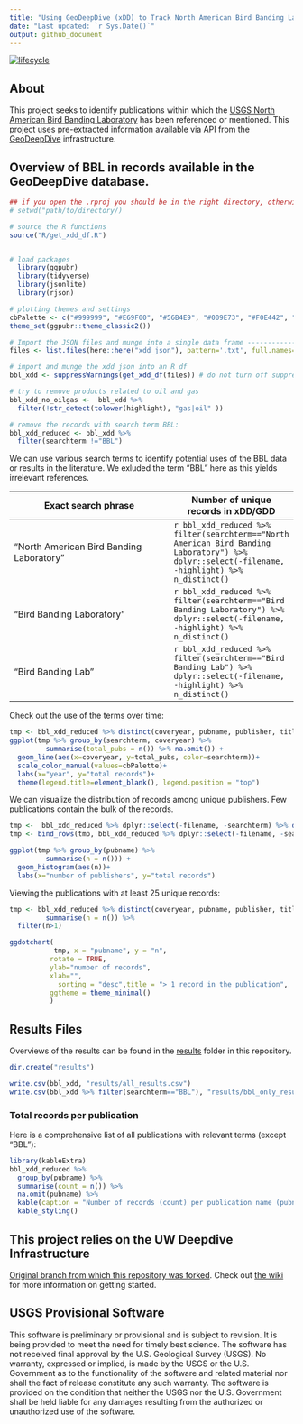 ```yaml
---
title: "Using GeoDeepDive (xDD) to Track North American Bird Banding Laboratory Citations"
date: "Last updated: `r Sys.Date()`"
output: github_document
---
```

[![lifecycle](https://img.shields.io/badge/lifecycle-experimental-lightgrey.svg)](https://www.tidyverse.org/lifecycle/#experimental)

## About
This project seeks to identify publications within which the [USGS North American  Bird Banding Laboratory](https://www.usgs.gov/centers/pwrc/science/bird-banding-laboratory) has been referenced or mentioned. This project uses pre-extracted information available via API from the [GeoDeepDive](https://geodeepdive.org) infrastructure.

## Overview of BBL in records available in the GeoDeepDive database.

```r
## if you open the .rproj you should be in the right directory, otherwise please set it here.
# setwd("path/to/directory/)

# source the R functions
source("R/get_xdd_df.R")


# load packages
  library(ggpubr)
  library(tidyverse)
  library(jsonlite)
  library(rjson)

# plotting themes and settings
cbPalette <- c("#999999", "#E69F00", "#56B4E9", "#009E73", "#F0E442", "#0072B2", "#D55E00", "#CC79A7")
theme_set(ggpubr::theme_classic2())
```

```r
# Import the JSON files and munge into a single data frame ----------------
files <- list.files(here::here("xdd_json"), pattern='.txt', full.names=TRUE)

# import and munge the xdd json into an R df
bbl_xdd <- suppressWarnings(get_xdd_df(files)) # do not turn off suppresswarnings -- there an rmd bug its annoying..

# try to remove products related to oil and gas
bbl_xdd_no_oilgas <-  bbl_xdd %>% 
  filter(!str_detect(tolower(highlight), "gas|oil" ))

# remove the records with search term BBL:
bbl_xdd_reduced <- bbl_xdd %>% 
  filter(searchterm !="BBL")
```

We can use various search terms to identify potential uses of the BBL data or results in the literature. We exluded the term "BBL" here as this yields irrelevant references. 
<!-- For example, here we found `r bbl_xdd %>% dplyr::select(-filename, -searchterm, -highlight) %>% n_distinct()` unique publications which used the terms `r unique(bbl_xdd$searchterm)`. However, "BBL" is a common acronym in oil and gas and other fields. We can coarsely try to control for this by removing references to "oil" or "gas" in the highlights--this results in `r bbl_xdd_no_oilgas %>% dplyr::select(-filename, -searchterm, -highlight) %>% n_distinct()` unqiue records -- this still leaves us with a lot of irrelevant publications. For our purposes, we will work only with the `r bbl_xdd_reduced %>% dplyr::select(-filename, -searchterm, -highlight) %>% n_distinct()` records associated with the following search terms: -->

Exact search phrase | Number of unique records in xDD/GDD 
--------------|----
"North American Bird Banding Laboratory" | `r bbl_xdd_reduced %>% filter(searchterm=="North American Bird Banding Laboratory") %>% dplyr::select(-filename, -highlight) %>% n_distinct()` 
"Bird Banding Laboratory" | `r bbl_xdd_reduced %>% filter(searchterm=="Bird Banding Laboratory") %>% dplyr::select(-filename, -highlight) %>% n_distinct()` 
"Bird Banding Lab" | `r bbl_xdd_reduced %>% filter(searchterm=="Bird Banding Lab") %>% dplyr::select(-filename, -highlight) %>% n_distinct()` 

Check out the use of the terms over time: 
```r
tmp <- bbl_xdd_reduced %>% distinct(coveryear, pubname, publisher, title, authors, searchterm)   
ggplot(tmp %>% group_by(searchterm, coveryear) %>% 
         summarise(total_pubs = n()) %>% na.omit()) +
  geom_line(aes(x=coveryear, y=total_pubs, color=searchterm))+
  scale_color_manual(values=cbPalette)+
  labs(x="year", y="total records")+
  theme(legend.title=element_blank(), legend.position = "top")
``` 

We can visualize the distribution of  records among unique publishers. Few publications contain the bulk of the records. 
```r
tmp <-  bbl_xdd_reduced %>% dplyr::select(-filename, -searchterm) %>% distinct()
tmp <- bind_rows(tmp, bbl_xdd_reduced %>% dplyr::select(-filename, -searchterm)%>% filter(is.na(doi)) %>% distinct())

ggplot(tmp %>% group_by(pubname) %>% 
         summarise(n = n())) +
  geom_histogram(aes(n))+
  labs(x="number of publishers", y="total records")
```

Viewing the publications with at least 25 unique records:
```r
tmp <- bbl_xdd_reduced %>% distinct(coveryear, pubname, publisher, title, authors, searchterm)%>% group_by(pubname) %>% 
         summarise(n = n()) %>% 
  filter(n>1)

ggdotchart(
           tmp, x = "pubname", y = "n",
          rotate = TRUE,
          ylab="number of records", 
          xlab="",
            sorting = "desc",title = "> 1 record in the publication",
          ggtheme = theme_minimal()
          )
```

## Results Files
Overviews of the results can be found in the [results](/results) folder in this repository.

```r
dir.create("results")

write.csv(bbl_xdd, "results/all_results.csv")
write.csv(bbl_xdd %>% filter(searchterm=="BBL"), "results/bbl_only_results.csv")
```

### Total records per publication
Here is a comprehensive list of all publications with relevant terms (except "BBL"):
```r
library(kableExtra)
bbl_xdd_reduced %>% 
  group_by(pubname) %>% 
  summarise(count = n()) %>% 
  na.omit(pubname) %>% 
  kable(caption = "Number of records (count) per publication name (pubname)", format="markdown") %>%
  kable_styling()
````

## This project relies on the UW Deepdive Infrastructure
[Original branch from which this repository was forked](UW-Deepdive-Infrastructure/app-template). Check out [the wiki](https://github.com/UW-Deepdive-Infrastructure/app-template/wiki) for more information on getting started.

## USGS Provisional Software
This software is preliminary or provisional and is subject to revision. It is being provided to meet the need for timely best science. The software has not received final approval by the U.S. Geological Survey (USGS). No warranty, expressed or implied, is made by the USGS or the U.S. Government as to the functionality of the software and related material nor shall the fact of release constitute any such warranty. The software is provided on the condition that neither the USGS nor the U.S. Government shall be held liable for any damages resulting from the authorized or unauthorized use of the software.
